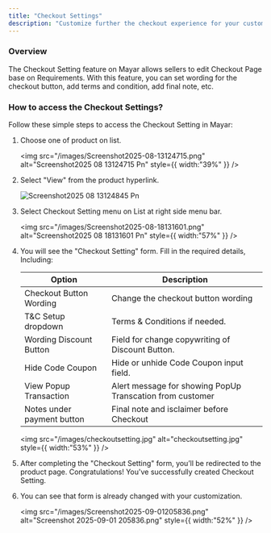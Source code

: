 ```yaml
---
title: "Checkout Settings"
description: "Customize further the checkout experience for your customers"
---
```


### Overview

The Checkout Setting feature on Mayar allows sellers to edit Checkout Page base on Requirements. With this feature, you can set wording for the checkout button, add terms and condition, add final note, etc.

### How to access the Checkout Settings?

Follow these simple steps to access the Checkout Setting in Mayar:

1. Choose one of product on list.

   <img
     src="/images/Screenshot2025-08-13124715.png"
     alt="Screenshot2025 08 13124715 Pn"
     style={{ width:"39%" }}
   />
2. Select "View" from the product hyperlink.

   ![Screenshot2025 08 13124845 Pn](/images/Screenshot2025-08-13124845.png)
3. Select Checkout Setting menu on List at right side menu bar.

   <img
     src="/images/Screenshot2025-08-18131601.png"
     alt="Screenshot2025 08 18131601 Pn"
     style={{ width:"57%" }}
   />
4. You will see the "Checkout Setting" form. Fill in the required details, Including:

   | Option                     | Description                                               |
   | -------------------------- | --------------------------------------------------------- |
   | Checkout Button Wording    | Change the checkout button wording                        |
   | T&C Setup dropdown         | Terms & Conditions if needed.                             |
   | Wording Discount Button    | Field for change copywriting of Discount Button.          |
   | Hide Code Coupon           | Hide or unhide Code Coupon input field.                   |
   | View Popup Transaction     | Alert message for showing PopUp Transcation from customer |
   | Notes under payment button | Final note and isclaimer before Checkout                  |

   <img
     src="/images/checkoutsetting.jpg"
     alt="checkoutsetting.jpg"
     style={{ width:"53%" }}
   />
5. After completing the "Checkout Setting" form, you’ll be redirected to the product page. Congratulations! You've successfully created Checkout Setting.
6. You can see that form is already changed with your customization.

   <img
     src="/images/Screenshot2025-09-01205836.png"
     alt="Screenshot 2025-09-01 205836.png"
     style={{ width:"52%" }}
   />